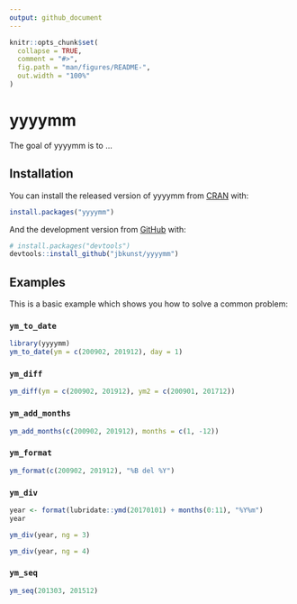 ```yaml
---
output: github_document
---
```


<!-- README.md is generated from README.Rmd. Please edit that file -->

```r
knitr::opts_chunk$set(
  collapse = TRUE,
  comment = "#>",
  fig.path = "man/figures/README-",
  out.width = "100%"
)
```

# yyyymm

<!-- badges: start -->
<!-- badges: end -->

The goal of yyyymm is to ...

## Installation

You can install the released version of yyyymm from [CRAN](https://CRAN.R-project.org) with:

``` r
install.packages("yyyymm")
```

And the development version from [GitHub](https://github.com/) with:

``` r
# install.packages("devtools")
devtools::install_github("jbkunst/yyyymm")
```
## Examples

This is a basic example which shows you how to solve a common problem:


### `ym_to_date`
```r
library(yyyymm)
ym_to_date(ym = c(200902, 201912), day = 1)
```

### `ym_diff`

```r
ym_diff(ym = c(200902, 201912), ym2 = c(200901, 201712))
```

### `ym_add_months`

```r
ym_add_months(c(200902, 201912), months = c(1, -12))
```

### `ym_format`

```r
ym_format(c(200902, 201912), "%B del %Y")
```

### `ym_div`

```r
year <- format(lubridate::ymd(20170101) + months(0:11), "%Y%m")
year

ym_div(year, ng = 3)

ym_div(year, ng = 4)
```

### `ym_seq`

```r
ym_seq(201303, 201512)
```

